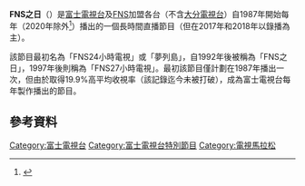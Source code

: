 '''FNS之日'''（{{lang-ja|FNSの日，エフエヌエスのひ}}）是[[富士電視台|富士電視台]]及[[富士電視網|FNS]]加盟各台（不含[[大分電視台|大分電視台]]）自1987年開始每年（2020年除外<ref>{{Cite news |title=フジ系「27時間テレビ」中止、34年目で初 コロナ禍で苦渋の決断 |newspaper=サンスポ |date=2020-05-25|url=https://www.sanspo.com/geino/news/20200525/geo20052505000007-n1.html |5= |accessdate=2021-01-08 |archive-date=2021-01-09 |archive-url=https://web.archive.org/web/20210109153420/https://www.sanspo.com/geino/news/20200525/geo20052505000007-n1.html |dead-url=no }}</ref>）播出的一個長時間直播節目（但在2017年和2018年以錄播為主）。

該節目最初名為「FNS24小時電視」或「夢列島」，自1992年後被稱為「FNS之日」，1997年後則稱為「FNS27小時電視」。最初該節目僅計劃在1987年播出一次，但由於取得19.9%高平均收視率（該記錄迄今未被打破），成為富士電視台每年製作播出的節目。

== 參考資料 ==
{{Reflist}}
{{富士電視台}}
[[Category:富士電視台|Category:富士電視台]]
[[Category:富士電視台特別節目|Category:富士電視台特別節目]]
[[Category:電視馬拉松|Category:電視馬拉松]]